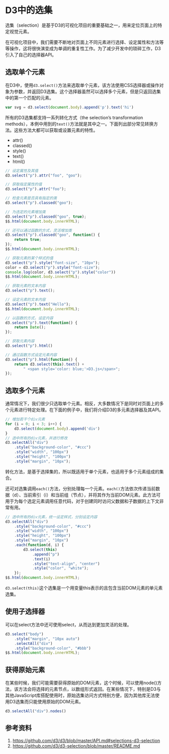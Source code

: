 # D3中的选集

选集（selection）是基于D3的可视化项目的重要基础之一，用来定位页面上的特定视觉元素。

在可视化项目中，我们需要不断地对页面上不同元素进行选择、设定属性和方法等等操作，这将很快演变成为单调的重复性工作。为了减少开发中的琐碎工作，D3引入了自己的选择器API。

## 选取单个元素

在D3中，使用`d3.select()`方法来选取单个元素，该方法使用CSS选择器或操作对象为参数，并返回D3选集。这个选择器虽然可以选择多个元素，但是只返回选集中的第一个匹配的元素。

```javascript
var svg = d3.select(document.body).append('p').text('hi')
```

所有的D3选集都支持一系列转化方式（the selection’s transformation methods），本例中用到的`text()`方法就是其中之一。下面列出部分常见转换方法。这些方法大都可以获取或设置元素的特性。

* attr()
* classed()
* style()
* text()
* html()

```javascript
// 设定属性及其值
d3.select("p").attr("foo", "goo");
```

```javascript
// 获取指定属性的值
d3.select("p").attr("foo");
```

```javascript
// 检查元素是否具有指定的类
d3.select("p").classed("goo");
```

```javascript
// 为选定的元素增加类
d3.select("p").classed("goo", true);
$$.html(document.body.innerHTML);
```

```javascript
// 还可以通过函数的方式，灵活增加类
d3.select("p").classed("goo", function() {
    return true;
});
$$.html(document.body.innerHTML);
```

```javascript
// 获取元素的某个样式的值
d3.select("p").style("font-size", "10px");
color = d3.select("p").style("font-size");
console.log(color, d3.select("p").style("color"))
$$.html(document.body.innerHTML);
```

```javascript
// 获取元素的文本内容
d3.select("p").text();
```

```javascript
// 设定元素的文本内容
d3.select("p").text("Hello");
$$.html(document.body.innerHTML);
```

```javascript
// 以函数的方式，设定内容
d3.select("p").text(function() {
    return Date();
});

```

```javascript
// 获取元素内容
d3.select("p").html()
```

```javascript
// 通过函数方式设定元素内容
d3.select("p").html(function() {
    return d3.select(this).text() +
        " <span style='color: blue;'>D3.js</span>";
});

```

## 选取多个元素

通常情况下，我们很少只选取单个元素。相反，大多数情况下是同时对页面上的多个元素进行特定处理。在下面的例子中，我们将介绍D3的多元素选择器及其API。

```javascript
// 增加若干个div元素
for (i = 0; i < 3; i++) {
    d3.select(document.body).append('div')
}
// 选中所有的div元素，并进行修改
d3.selectAll("div")
    .style("background-color", "#ccc")
    .style("width", "100px")
    .style("height", "100px")
    .style("margin", "10px");

```

转化方法，是基于选择集的，所以既适用于单个元素，也适用于多个元素组成的集合。

还可对选集调用`each()`方法，分别处理每一个元素。`each()`方法依次传递当前数据（d）、当前索引（i）和当前组（节点），并将其作为当前DOM元素。此方法可用于为每个选定元素调用任意代码，对于创建同时访问父数据和子数据的上下文非常有用。

```javascript
// 选中所有的div元素，统一设定样式，分别设定内容
d3.selectAll("div")
    .style("background-color", "#ccc")
    .style("width", "100px")
    .style("height", "100px")
    .style("margin", "10px")
    .each(function(d, i) {
        d3.select(this)
            .append("p")
            .text(i)
            .style("text-align", "center")
            .style("color", "white");
    });
$$.html(document.body.innerHTML);
```

`d3.select(this)`这个选集是一个用变量this表示的且包含当前DOM元素的单元素选集。

## 使用子选择器

可以在select方法中还可使用select，从而达到更加灵活的处理。

```javascript
d3.select("body")
    .style("margin", "10px auto")
    .selectAll("div")
    .style("background-color", "#bbb")
$$.html(document.body.innerHTML);
```

## 获得原始元素

在某些时候，我们可能需要获得原始的DOM元素，这个时候，可以使用node()方法，该方法会将选择的元素节点，以数组形式返回。在某些情况下，特别是D3与其他JavaScript库搭配使用时，原始选集访问方式特别方便，因为其他库无法使用D3选集而只能使用原始的DOM元素。

```javascript
d3.selectAll("div").nodes()
```

## 参考资料

1. <https://github.com/d3/d3/blob/master/API.md#selections-d3-selection>
1. <https://github.com/d3/d3-selection/blob/master/README.md>
